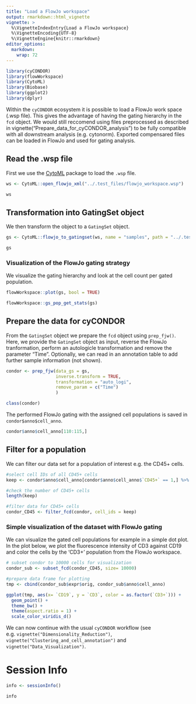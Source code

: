 ```yaml
---
title: "Load a FlowJo workspace"
output: rmarkdown::html_vignette
vignette: >
  %\VignetteIndexEntry{Load a FlowJo workspace}
  %\VignetteEncoding{UTF-8}
  %\VignetteEngine{knitr::rmarkdown}
editor_options: 
  markdown: 
    wrap: 72
---
```


```r
library(cyCONDOR)
library(flowWorkspace)
library(CytoML)
library(Biobase)
library(ggplot2)
library(dplyr)
```

Within the `cyCONDOR` ecosystem it is possible to load a FlowJo work space (.wsp file). This gives the advantage of having the gating hierarchy in the `fcd` object. We would still reccomend using files preprocessed as described in vignette("Prepare_data_for_cyCONDOR_analysis") to be fully compatible with all downstream analysis (e.g. cytonorm). Exported compensared files can be loaded in FlowJo and used for gating analysis.

## Read the .wsp file

First we use the [CytoML](https://doi.org/10.18129/B9.bioc.CytoML) package to load the `.wsp` file.

```r
ws <- CytoML::open_flowjo_xml("../.test_files/flowjo_workspace.wsp")

ws
```

## Transformation into **GatingSet** object

We then transform the object to a `GatingSet` object.

```r
gs <- CytoML::flowjo_to_gatingset(ws, name = "samples", path = "../.test_files/fcs_flowjo_ws/")

gs
```

### Visualization of the FlowJo gating strategy

We visualize the gating hierarchy and look at the cell count per gated population.

```r
flowWorkspace::plot(gs, bool = TRUE)
```

```r
flowWorkspace::gs_pop_get_stats(gs)
```


## Prepare the data for **cyCONDOR**

From the `GatingSet` object we prepare the `fcd` object using `prep_fjw()`. Here, we provide the `GatingSet` object as input, reverse the FlowJo tranformation, perform an autologicle transformation and remove the parameter "Time". Optionally, we can read in an annotation table to add further sample information (not shown).

```r
condor <- prep_fjw(data_gs = gs, 
                   inverse.transform = TRUE,
                   transformation = "auto_logi",
                   remove_param = c("Time")
                   )

class(condor)
```

The performed FlowJo gating with the assigned cell populations is saved in `condor$anno$cell_anno`.
```r
condor$anno$cell_anno[110:115,]
```


## Filter for a population

We can filter our data set for a population of interest e.g. the CD45+ cells.

```r
#select cell IDs of all CD45+ cells
keep <- condor$anno$cell_anno[condor$anno$cell_anno$`CD45+` == 1,] %>% rownames()

#check the number of CD45+ cells
length(keep)

#filter data for CD45+ cells
condor_CD45 <- filter_fcd(condor, cell_ids = keep)
```


### Simple visualization of the dataset with FlowJo gating

We can visualize the gated cell populations for example in a simple dot plot. In the plot below, we plot the fluorescence intensity of CD3 against CD19 and color the cells by the 'CD3+' population from the FlowJo workspace.

```r
# subset condor to 10000 cells for visualization
condor_sub <- subset_fcd(condor_CD45, size= 10000)

#prepare data frame for plotting
tmp <- cbind(condor_sub$expr$orig, condor_sub$anno$cell_anno)

ggplot(tmp, aes(x= `CD19`, y = `CD3`, color = as.factor(`CD3+`))) +
  geom_point() + 
  theme_bw() + 
  theme(aspect.ratio = 1) + 
  scale_color_viridis_d()
```

We can now continue with the usual `cyCONDOR` workflow (see e.g. `vignette("Dimensionality_Reduction")`, `vignette("Clustering_and_cell_annotation")` and `vignette("Data_Visualization")`.


# Session Info
```r
info <- sessionInfo()

info
```

